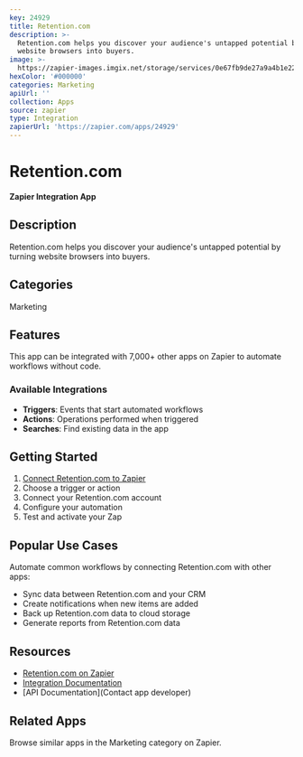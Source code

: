 ```yaml
---
key: 24929
title: Retention.com
description: >-
  Retention.com helps you discover your audience's untapped potential by turning
  website browsers into buyers.
image: >-
  https://zapier-images.imgix.net/storage/services/0e67fb9de27a9a4b1e22e0fab9c8c9e6.png?auto=format%2Ccompress&ixlib=python-3.0.0&q=50
hexColor: '#000000'
categories: Marketing
apiUrl: ''
collection: Apps
source: zapier
type: Integration
zapierUrl: 'https://zapier.com/apps/24929'
---
```

# Retention.com

**Zapier Integration App**

## Description

Retention.com helps you discover your audience's untapped potential by turning website browsers into buyers.

## Categories

Marketing

## Features

This app can be integrated with 7,000+ other apps on Zapier to automate workflows without code.

### Available Integrations

- **Triggers**: Events that start automated workflows
- **Actions**: Operations performed when triggered
- **Searches**: Find existing data in the app

## Getting Started

1. [Connect Retention.com to Zapier](https://zapier.com/apps/24929)
2. Choose a trigger or action
3. Connect your Retention.com account
4. Configure your automation
5. Test and activate your Zap

## Popular Use Cases

Automate common workflows by connecting Retention.com with other apps:

- Sync data between Retention.com and your CRM
- Create notifications when new items are added
- Back up Retention.com data to cloud storage
- Generate reports from Retention.com data

## Resources

- [Retention.com on Zapier](https://zapier.com/apps/24929)
- [Integration Documentation](https://zapier.com/apps/24929/integrations)
- [API Documentation](Contact app developer)

## Related Apps

Browse similar apps in the Marketing category on Zapier.
